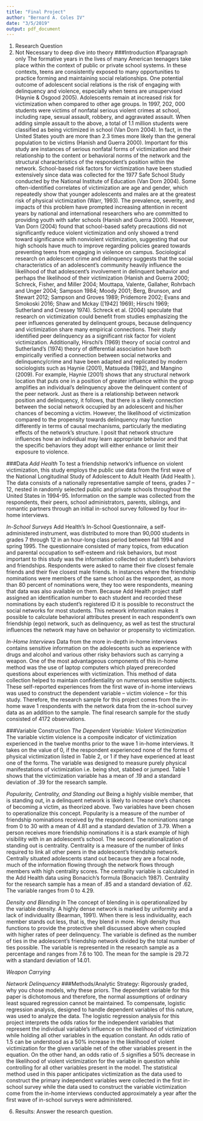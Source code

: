```yaml
---
title: "Final Project"
author: "Bernard A. Coles IV"
date: "3/5/2019"
output: pdf_document
---
```

(1) Research Question
(2) Not Necessary to deep dive into theory
###Introduction #1paragraph only
The formative years in the lives of many American teenagers take place within the context of public or private school systems. In these contexts, teens are consistently exposed to many opportunities to practice forming and maintaining social relationships. One potential outcome of adolescent social relations is the risk of engaging with delinquency and violence, especially when teens are unsupervised (Haynie & Osgood 2005). Adolescents remain at increased risk for victimization when compared to other age groups. In 1997, 202, 000 students were victims of nonfatal serious violent crimes at school, including rape, sexual assault, robbery, and aggravated assault. When adding simple assault to the above, a total of 1.1 million students were classified as being victimized in school (Van Dorn 2004). In fact, in the United States youth are more than 2.3 times more likely than the general population to be victims (Hanish and Guerra 2000). Important for this study are instances of serious nonfatal forms of victimization and their relationship to the content or behavioral norms of the network and the structural characteristics of the respondent’s position within the network. 
School-based risk factors for victimization have been studied extensively since data was collected for the 1977 Safe School Study conducted by the National Institute of Education (Van Dorn 2004). Some often-identified correlates of victimization are age and gender, which repeatedly show that younger adolescents and males are at the greatest risk of physical victimization (Warr, 1993). The prevalence, severity, and impacts of this problem have prompted increasing attention in recent years by national and international researchers who are committed to providing youth with safer schools (Hanish and Guerra 2000). However, Van Dorn (2004) found that school-based safety precautions did not significantly reduce violent victimization and only showed a trend toward significance with nonviolent victimization, suggesting that our high schools have much to improve regarding policies geared towards preventing teens from engaging in violence on campus. 
Sociological research on adolescent crime and delinquency suggests that the social characteristics of an adolescent’s community heavily influence the likelihood of that adolescent’s involvement in delinquent behavior and perhaps the likelihood of their victimization (Hanish and Guerra 2000; Schreck, Fisher, and Miller 2004; Mouttapa, Valente, Gallaher, Rohrbach and Unger 2004; Sampson 1984; Moody 2001; Berg, Brunson, and Stewart 2012; Sampson and Groves 1989; Pridemore 2002; Evans and Smokoski 2016; Shaw and Mckay ([1942] 1969); Hirschi 1969; Sutherland and Cressey 1974). Schreck et al. (2004) speculate that research on victimization could benefit from studies emphasizing the peer influences generated by delinquent groups, because delinquency and victimization share many empirical connections. Their study identified peer delinquency as a significant risk factor for violent victimization. Additionally, Hirschi’s (1969) theory of social control and Sutherland’s (1974) theory of differential association have both empirically verified a connection between social networks and delinquency/crime and have been adapted and replicated by modern sociologists such as Haynie (2001), Matsueda (1982), and Mangino (2009). For example, Haynie (2001) shows that any structural network location that puts one in a position of greater influence within the group amplifies an individual’s delinquency above the delinquent content of the peer network. Just as there is a relationship between network position and delinquency, it follows, that there is a likely connection between the social network occupied by an adolescent and his/her chances of becoming a victim. However, the likelihood of victimization compared to the propensity towards delinquency may function differently in terms of causal mechanisms, particularly the mediating effects of the network’s structure. I posit that network structure influences how an individual may learn appropriate behavior and that the specific behaviors they adopt will either enhance or limit their exposure to violence. 

###Data
*Add Health*
To test a friendship network’s influence on violent victimization, this study employs the public use  data from the first wave of the National Longitudinal Study of Adolescent to Adult Health (Add Health ). The data consists of a nationally representative sample of teens, grades 7 – 12, nested in randomly selected public and private schools throughout the United States in 1994-95. Information on the sample was collected from the respondents, their peers, school administrators, parents, siblings, and romantic partners through an initial in-school survey followed by four in-home interviews. 

*In-School Surveys*
Add Health’s In-School Questionnaire, a self-administered instrument, was distributed to more than 90,000 students in grades 7 through 12 in an hour-long class period between fall 1994 and spring 1995. The questionnaire consisted of many topics, from education and parental occupation to self-esteem and risk behaviors, but most important to this study was the information collected on student’s behaviors and friendships. Respondents were asked to name their five closest female friends and their five closest male friends. In instances where the friendship nominations were members of the same school as the respondent, as more than 80 percent of nominations were, they too were respondents, meaning that data was also available on them. Because Add Health project staff assigned an identification number to each student and recorded these nominations by each student’s registered ID it is possible to reconstruct the social networks for most students. This network information makes it possible to calculate behavioral attributes present in each respondent’s own friendship (ego) network, such as delinquency, as well as test the structural influences the network may have on behavior or propensity to victimization. 

*In-Home Interviews*
Data from the more in-depth in-home interviews contains sensitive information on the adolescents such as experience with drugs and alcohol and various other risky behaviors such as carrying a weapon. One of the most advantageous components of this in-home method was the use of laptop computers which played prerecorded questions about experiences with victimization. This method of data collection helped to maintain confidentiality on numerous sensitive subjects. These self-reported experiences from the first wave of in-home interviews was used to construct the dependent variable – victim violence – for this study. Therefore, the research sample for this project comes from the in-home wave 1 respondents with the network data from the in-school survey data as an addition to the sample. The final research sample for the study consisted of 4172 observations.

###Variable Construction
*The Dependent Variable: Violent Victimization*
The variable victim violence is a composite indicator of victimization experienced in the twelve months prior to the wave 1 in-home interviews. It takes on the value of 0, if the respondent experienced none of the forms of physical victimization listed in Table 2, or 1 if they have experienced at least one of the forms. The variable was designed to measure purely physical manifestations of victimization i.e. being shot, stabbed or jumped. Table 1 shows that the victimization variable has a mean of .19 and a standard deviation of .39 for the research sample.

*Popularity, Centrality, and Standing out*
Being a highly visible member, that is standing out, in a delinquent network is likely to increase one’s chances of becoming a victim, as theorized above. Two variables have been chosen to operationalize this concept. Popularity is a measure of the number of friendship nominations received by the respondent. The nominations range from 0 to 30 with a mean of 4.81 and a standard deviation of 3.79. When a person receives more friendship nominations it is a stark example of high visibility with in an adolescent’s school. 
The second operationalization of standing out is centrality. Centrality is a measure of the number of links required to link all other peers in the adolescent’s friendship network. Centrally situated adolescents stand out because they are a focal node, much of the information flowing through the network flows through members with high centrality scores. The centrality variable is calculated in the Add Health data using Bonacich’s formula (Bonacich 1987). Centrality for the research sample has a mean of .85 and a standard deviation of .62. The variable ranges from 0 to 4.29. 

*Density and Blending In*
The concept of blending in is operationalized by the variable density. A highly dense network is marked by uniformity and a lack of individuality (Bearman, 1991). When there is less individuality, each member stands out less, that is, they blend in more. High density thus functions to provide the protective shell discussed above when coupled with higher rates of peer delinquency. The variable is defined as the number of ties in the adolescent’s friendship network divided by the total number of ties possible. The variable is represented in the research sample as a percentage and ranges from 7.6 to 100. The mean for the sample is 29.72 with a standard deviation of 14.01. 

*Weapon Carrying* 

*Network Delinquency*
###Methods/Analytic Strategy: Rigorously graded, why you chose models, why these priors. 
The dependent variable for this paper is dichotomous and therefore, the normal assumptions of ordinary least squared regression cannot be maintained. To compensate, logistic regression analysis, designed to handle dependent variables of this nature, was used to analyze the data. The logistic regression analysis for this project interprets the odds ratios for the independent variables that represent the individual variable’s influence on the likelihood of victimization while holding all other variables in the equation constant. An odds ratio of 1.5 can be understood as a 50% increase in the likelihood of violent victimization for the given variable net of the other variables present in the equation. On the other hand, an odds ratio of .5 signifies a 50% decrease in the likelihood of violent victimization for the variable in question while controlling for all other variables present in the model.
The statistical method used in this paper anticipates victimization as the data used to construct the primary independent variables were collected in the first in-school survey while the data used to construct the variable victimization come from the in-home interviews conducted approximately a year after the first wave of in-school surveys were administered.  




(6) Results: Answer the research question. 

